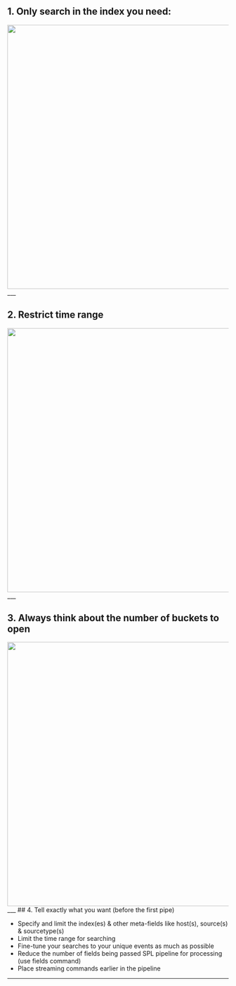 ## 1. Only search in the index you need:
<img src="/static/app/splunk4champions2/images/only_index.png" width="600" />
___

## 2. Restrict time range 
<img src="/static/app/splunk4champions2/images/time_range.png" width="600" />
___

## 3. Always think about the number of buckets to open
<img src="/static/app/splunk4champions2/images/number_buckets.png" width="600" />
___
## 4. Tell exactly what you want (before the first pipe)

* Specify and limit the index(es) & other meta-fields like host(s), source(s) & sourcetype(s)
* Limit the time range for searching 
* Fine-tune your searches to your unique events as much as possible
* Reduce the number of fields being passed SPL pipeline for processing (use fields command)
* Place streaming commands earlier in the pipeline
___


